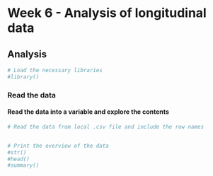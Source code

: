 # Week 6 - Analysis of longitudinal data

## Analysis

```r
# Load the necessary libraries
#library()
```


### Read the data

#### Read the data into a variable and explore the contents

```r
# Read the data from local .csv file and include the row names


# Print the overview of the data
#str()
#head()
#summary()
```
